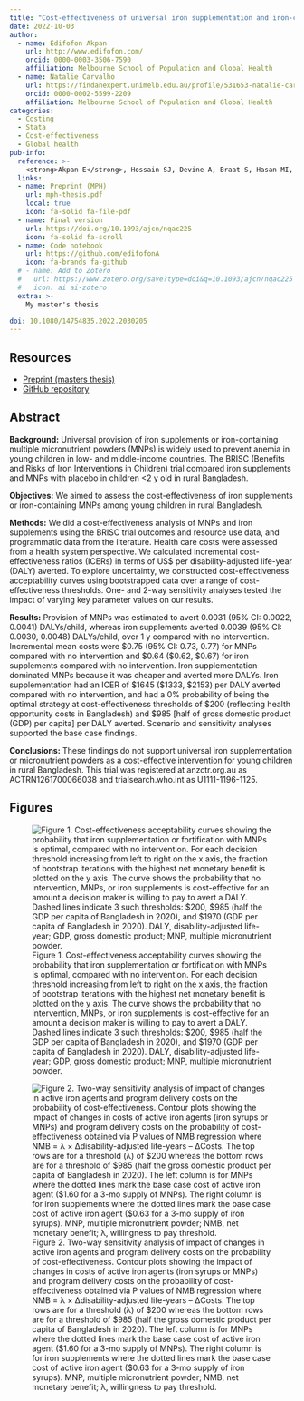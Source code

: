 ```yaml
---
title: "Cost-effectiveness of universal iron supplementation and iron-containing micronutrient powders for anemia among young children in rural Bangladesh"
date: 2022-10-03
author:
  - name: Edifofon Akpan
    url: http://www.edifofon.com/
    orcid: 0000-0003-3506-7590
    affiliation: Melbourne School of Population and Global Health
  - name: Natalie Carvalho
    url: https://findanexpert.unimelb.edu.au/profile/531653-natalie-carvalho
    orcid: 0000-0002-5599-2209
    affiliation: Melbourne School of Population and Global Health
categories:
  - Costing
  - Stata
  - Cost-effectiveness
  - Global health
pub-info:
  reference: >-
    <strong>Akpan E</strong>, Hossain SJ, Devine A, Braat S, Hasan MI, Tipu SMMU, Bhuiyan MSA, Hamadani JD, Biggs BA, Pasricha S-R, Carvalho N. “Cost-effectiveness of universal iron supplementation and iron-containing micronutrient powders for anemia among young children in rural Bangladesh.” <em>Am J of Clin Nutr</em> 2022; 116(5):123–140. doi:<a href="https://doi.org/10.1093/ajcn/nqac225"><code>10.1093/ajcn/nqac225</code></a>
  links:
  - name: Preprint (MPH)
    url: mph-thesis.pdf
    local: true
    icon: fa-solid fa-file-pdf
  - name: Final version
    url: https://doi.org/10.1093/ajcn/nqac225
    icon: fa-solid fa-scroll
  - name: Code notebook
    url: https://github.com/edifofonA
    icon: fa-brands fa-github
  # - name: Add to Zotero
  #   url: https://www.zotero.org/save?type=doi&q=10.1093/ajcn/nqac225
  #   icon: ai ai-zotero
  extra: >-
    My master's thesis

doi: 10.1080/14754835.2022.2030205
---
```


## Resources

-   [Preprint (masters thesis)](mph-thesis.pdf)
-   [GitHub repository](https://github.com/edifofonA)

## Abstract

**Background:** Universal provision of iron supplements or iron-containing multiple micronutrient powders (MNPs) is widely used to prevent anemia in young children in low- and middle-income countries. The BRISC (Benefits and Risks of Iron Interventions in Children) trial compared iron supplements and MNPs with placebo in children \<2 y old in rural Bangladesh.

**Objectives:** We aimed to assess the cost-effectiveness of iron supplements or iron-containing MNPs among young children in rural Bangladesh.

**Methods:** We did a cost-effectiveness analysis of MNPs and iron supplements using the BRISC trial outcomes and resource use data, and programmatic data from the literature. Health care costs were assessed from a health system perspective. We calculated incremental cost-effectiveness ratios (ICERs) in terms of US\$ per disability-adjusted life-year (DALY) averted. To explore uncertainty, we constructed cost-effectiveness acceptability curves using bootstrapped data over a range of cost-effectiveness thresholds. One- and 2-way sensitivity analyses tested the impact of varying key parameter values on our results.

**Results:** Provision of MNPs was estimated to avert 0.0031 (95% CI: 0.0022, 0.0041) DALYs/child, whereas iron supplements averted 0.0039 (95% CI: 0.0030, 0.0048) DALYs/child, over 1 y compared with no intervention. Incremental mean costs were \$0.75 (95% CI: 0.73, 0.77) for MNPs compared with no intervention and \$0.64 (\$0.62, \$0.67) for iron supplements compared with no intervention. Iron supplementation dominated MNPs because it was cheaper and averted more DALYs. Iron supplementation had an ICER of \$1645 (\$1333, \$2153) per DALY averted compared with no intervention, and had a 0% probability of being the optimal strategy at cost-effectiveness thresholds of \$200 (reflecting health opportunity costs in Bangladesh) and \$985 \[half of gross domestic product (GDP) per capita\] per DALY averted. Scenario and sensitivity analyses supported the base case findings.

**Conclusions:** These findings do not support universal iron supplementation or micronutrient powders as a cost-effective intervention for young children in rural Bangladesh. This trial was registered at anzctr.org.au as ACTRN1261700066038 and trialsearch.who.int as U1111-1196-1125.

## Figures

![Figure 1. Cost-effectiveness acceptability curves showing the probability that iron supplementation or fortification with MNPs is optimal, compared with no intervention. For each decision threshold increasing from left to right on the x axis, the fraction of bootstrap iterations with the highest net monetary benefit is plotted on the y axis. The curve shows the probability that no intervention, MNPs, or iron supplements is cost-effective for an amount a decision maker is willing to pay to avert a DALY. Dashed lines indicate 3 such thresholds: \$200, \$985 (half the GDP per capita of Bangladesh in 2020), and \$1970 (GDP per capita of Bangladesh in 2020). DALY, disability-adjusted life-year; GDP, gross domestic product; MNP, multiple micronutrient powder.](ceac-plot.png)

![Figure 2. Two-way sensitivity analysis of impact of changes in active iron agents and program delivery costs on the probability of cost-effectiveness. Contour plots showing the impact of changes in costs of active iron agents (iron syrups or MNPs) and program delivery costs on the probability of cost-effectiveness obtained via P values of NMB regression where NMB = λ × Δdisability-adjusted life-years -- ΔCosts. The top rows are for a threshold (λ) of \$200 whereas the bottom rows are for a threshold of \$985 (half the gross domestic product per capita of Bangladesh in 2020). The left column is for MNPs where the dotted lines mark the base case cost of active iron agent (\$1.60 for a 3-mo supply of MNPs). The right column is for iron supplements where the dotted lines mark the base case cost of active iron agent (\$0.63 for a 3-mo supply of iron syrups). MNP, multiple micronutrient powder; NMB, net monetary benefit; λ, willingness to pay threshold.](twsa-plot.png)
